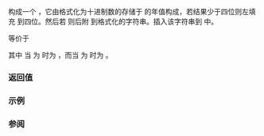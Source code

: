 {{cpp/chrono/title|1=operator&lt;&lt;{{small|(std::chrono::year)}}}}
{{cpp/chrono/year/navbar}}
{{ddcl|header=chrono|since=c++20|
template&lt; class CharT, class Traits &gt;
std::basic_ostream&lt;CharT, Traits&gt;&amp;
    operator&lt;&lt;( std::basic_ostream&lt;CharT, Traits&gt;&amp; os, const std::chrono::year&amp; y );
}}

构成一个 {{c|std::basic_string&lt;CharT&gt;}} {{c|s}}，它由格式化为十进制数的存储于 {{c|y}} 的年值构成，若结果少于四位则左填充 {{c|0}} 到四位。然后若 {{c|!y.ok()}} 则后附 {{c|" is not a valid year"}} 到格式化的字符串。插入该字符串到 {{c|os}} 中。

等价于

{{cc|
return os &lt;&lt; (y.ok() ?
    std::format(STATICALLY_WIDEN&lt;CharT&gt;("{:%Y}"), y) :
    std::format(STATICALLY_WIDEN&lt;CharT&gt;("{:%Y} is not a valid year"), y));
}}

其中 {{c|STATICALLY_WIDEN&lt;CharT&gt;("...")}} 当 {{tt|CharT}} 为 {{tt|char}} 时为 {{c|"..."}}，而当 {{tt|CharT}} 为 {{tt|wchar_t}} 时为 {{c|L"..."}}。

=== 返回值 ===
{{c|os}}

===示例===
{{example
|code=
#include &lt;chrono&gt;
#include &lt;iostream&gt;
 
int main()
{
    constexpr std::chrono::year y1{2020}, y2{-020}, y3{98304};
    std::cout &lt;&lt; y1 &lt;&lt; '\n'
              &lt;&lt; y2 &lt;&lt; '\n'
              &lt;&lt; y3 &lt;&lt; '\n';
}
|p=true
|output=
2020
-0016
-32768 is not a valid year
}}

=== 参阅 ===
{{dsc begin}}
{{dsc inc|cpp/utility/format/dsc format}}
{{dsc inc|cpp/chrono/dsc formatter|year}}
{{dsc end}}

{{langlinks|en|es|ja|ru}}
